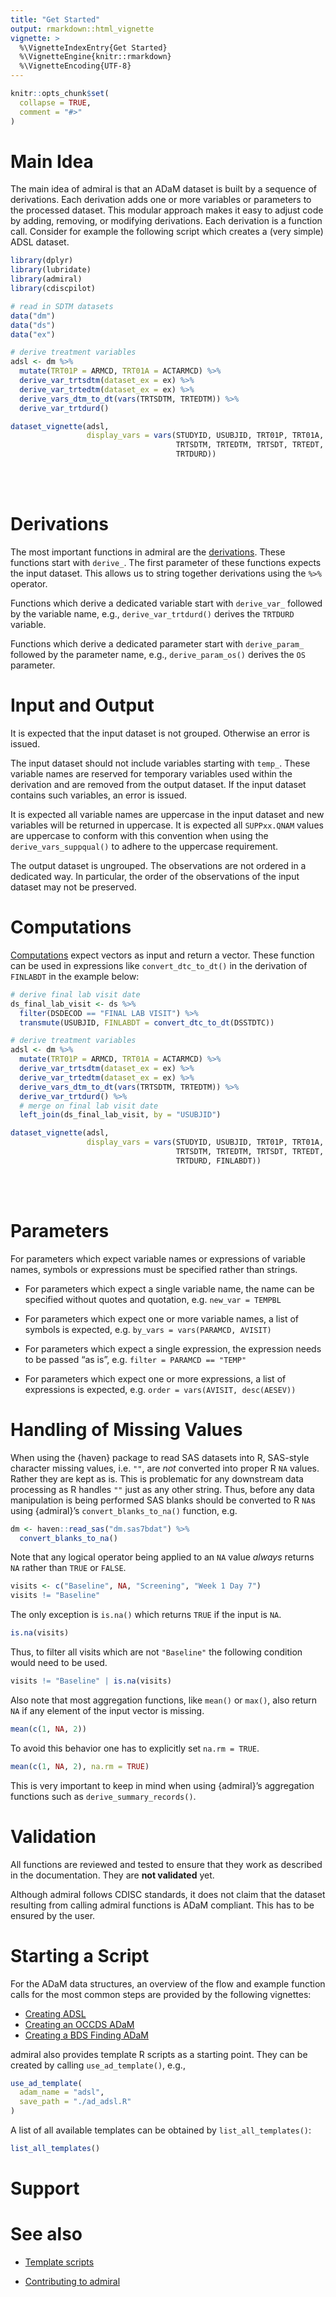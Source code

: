 ```yaml
---
title: "Get Started"
output: rmarkdown::html_vignette
vignette: >
  %\VignetteIndexEntry{Get Started}
  %\VignetteEngine{knitr::rmarkdown}
  %\VignetteEncoding{UTF-8}
---
```


```r
knitr::opts_chunk$set(
  collapse = TRUE,
  comment = "#>"
)
```

# Main Idea

The main idea of admiral is that an ADaM dataset is built by a sequence of
derivations. Each derivation adds one or more variables or parameters to the
processed dataset. This modular approach makes it easy to adjust code by adding,
removing, or modifying derivations. Each derivation is a function call. Consider
for example the following script which creates a (very simple) ADSL dataset.

```r
library(dplyr)
library(lubridate)
library(admiral)
library(cdiscpilot)

# read in SDTM datasets
data("dm")
data("ds")
data("ex")
```

```r
# derive treatment variables
adsl <- dm %>%
  mutate(TRT01P = ARMCD, TRT01A = ACTARMCD) %>%
  derive_var_trtsdtm(dataset_ex = ex) %>%
  derive_var_trtedtm(dataset_ex = ex) %>%
  derive_vars_dtm_to_dt(vars(TRTSDTM, TRTEDTM)) %>%
  derive_var_trtdurd()
```

```r
dataset_vignette(adsl, 
                 display_vars = vars(STUDYID, USUBJID, TRT01P, TRT01A,
                                     TRTSDTM, TRTEDTM, TRTSDT, TRTEDT,
                                     TRTDURD))
```

<br><br>

# Derivations

The most important functions in admiral are the
[derivations](../reference/index.html#section-derivations). These functions
start with `derive_`. The first parameter of these functions expects the
input dataset. This allows us to string together derivations using the `%>%`
operator.

Functions which derive a dedicated variable start with `derive_var_` followed by
the variable name, e.g., `derive_var_trtdurd()` derives the `TRTDURD` variable.

Functions which derive a dedicated parameter start with `derive_param_` followed by
the parameter name, e.g., `derive_param_os()` derives the `OS` parameter.

# Input and Output

It is expected that the input dataset is not grouped. Otherwise an error is
issued.

The input dataset should not include variables starting with `temp_`. These
variable names are reserved for temporary variables used within the derivation
and are removed from the output dataset. If the input dataset contains such
variables, an error is issued.

It is expected all variable names are uppercase in the input dataset and new
variables will be returned in uppercase. It is expected all `SUPPxx.QNAM` 
values are uppercase to conform with this convention when using the 
`derive_vars_suppqual()` to adhere to the uppercase requirement.

The output dataset is ungrouped. The observations are not ordered in a dedicated
way. In particular, the order of the observations of the input dataset may not
be preserved.

# Computations

[Computations](../reference/index.html#section-computations) expect vectors as
input and return a vector. These function can be used in expressions like
`convert_dtc_to_dt()` in the derivation of `FINLABDT` in the
example below:

```r
# derive final lab visit date
ds_final_lab_visit <- ds %>% 
  filter(DSDECOD == "FINAL LAB VISIT") %>% 
  transmute(USUBJID, FINLABDT = convert_dtc_to_dt(DSSTDTC))

# derive treatment variables  
adsl <- dm %>%
  mutate(TRT01P = ARMCD, TRT01A = ACTARMCD) %>%
  derive_var_trtsdtm(dataset_ex = ex) %>%
  derive_var_trtedtm(dataset_ex = ex) %>%
  derive_vars_dtm_to_dt(vars(TRTSDTM, TRTEDTM)) %>%
  derive_var_trtdurd() %>%
  # merge on final lab visit date
  left_join(ds_final_lab_visit, by = "USUBJID")
```

```r
dataset_vignette(adsl, 
                 display_vars = vars(STUDYID, USUBJID, TRT01P, TRT01A,
                                     TRTSDTM, TRTEDTM, TRTSDT, TRTEDT,
                                     TRTDURD, FINLABDT))
```

<br><br>

# Parameters

For parameters which expect variable names or expressions of variable names, 
symbols or expressions must be specified rather than strings.

- For parameters which expect a single variable name, the name can be specified
without quotes and quotation, e.g. `new_var = TEMPBL`

- For parameters which expect one or more variable names, a list of symbols is
expected, e.g. `by_vars = vars(PARAMCD, AVISIT)` 

- For parameters which expect a single expression, the expression needs to be
passed "as is", e.g. `filter = PARAMCD == "TEMP"`

- For parameters which expect one or more expressions, a list of expressions is
expected, e.g. `order = vars(AVISIT, desc(AESEV))`

# Handling of Missing Values

When using the {haven} package to read SAS datasets into R, SAS-style character missing values, i.e. `""`, are *not* converted into proper R `NA` values. Rather they are kept as is. This is problematic for any downstream data processing as R handles `""` just as any other string. Thus, before any data manipulation is being performed SAS blanks should be converted to R `NA`s using {admiral}'s `convert_blanks_to_na()` function, e.g.

```r
dm <- haven::read_sas("dm.sas7bdat") %>% 
  convert_blanks_to_na()
```

Note that any logical operator being applied to an `NA` value *always* returns `NA` rather than `TRUE` or `FALSE`.

```r
visits <- c("Baseline", NA, "Screening", "Week 1 Day 7")
visits != "Baseline"
```

The only exception is `is.na()` which returns `TRUE` if the input is `NA`.

```r
is.na(visits)
```

Thus, to filter all visits which are not `"Baseline"` the following condition would need to be used.

```r
visits != "Baseline" | is.na(visits)
```

Also note that most aggregation functions, like `mean()` or `max()`, also return `NA` if any element of the input vector is missing.

```r
mean(c(1, NA, 2))
```

To avoid this behavior one has to explicitly set `na.rm = TRUE`.

```r
mean(c(1, NA, 2), na.rm = TRUE)
```

This is very important to keep in mind when using {admiral}'s aggregation functions such as `derive_summary_records()`.

# Validation

All functions are reviewed and tested to ensure that they work as described in
the documentation. They are **not validated** yet.

Although admiral follows CDISC standards, it does not claim that the dataset
resulting from calling admiral functions is ADaM compliant. This has to be
ensured by the user.

# Starting a Script

For the ADaM data structures, an overview of the flow and example function calls
for the most common steps are provided by the following vignettes:

- [Creating ADSL](adsl.html)
- [Creating an OCCDS ADaM](occds.html)
- [Creating a BDS Finding ADaM](bds_finding.html)

admiral also provides template R scripts as a starting point. They can be
created by calling `use_ad_template()`, e.g.,

```r
use_ad_template(
  adam_name = "adsl",
  save_path = "./ad_adsl.R"
)
```

A list of all available templates can be obtained by `list_all_templates()`:
```r
list_all_templates()
```

# Support

# See also

- [Template scripts](https://github.com/Roche-GSK/admiral/tree/master/inst/templates)

- [Contributing to admiral](contributing.html)
